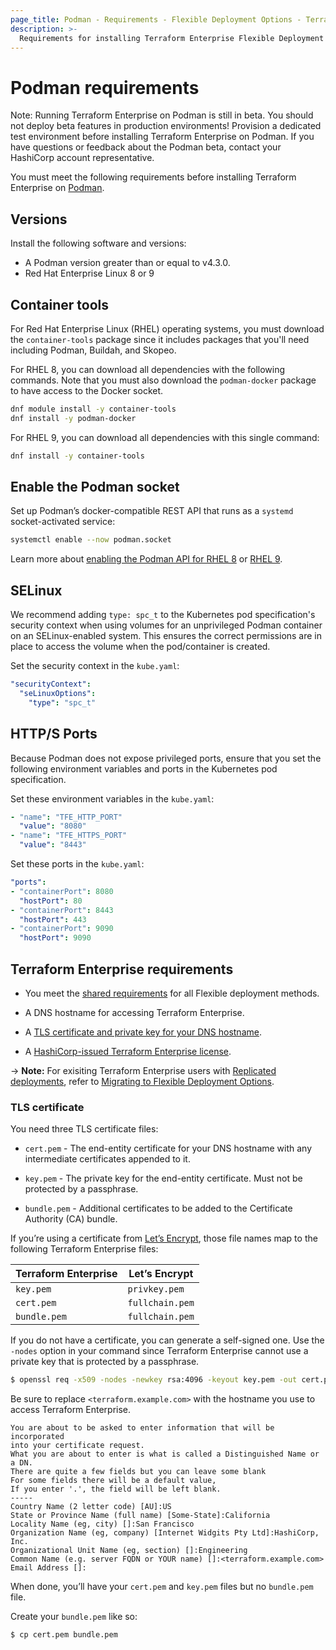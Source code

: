 ```yaml
---
page_title: Podman - Requirements - Flexible Deployment Options - Terraform Enterprise
description: >-
  Requirements for installing Terraform Enterprise Flexible Deployment Options with Podman.
---
```


# Podman requirements

<Note title="Podman in beta">
    Note: Running Terraform Enterprise on Podman is still in beta. You should not deploy beta features in
    production environments! Provision a dedicated test environment before installing Terraform Enterprise on Podman.
    If you have questions or feedback about the Podman beta, contact your HashiCorp account representative.
</Note>

You must meet the following requirements before installing Terraform Enterprise on [Podman](https://podman.io/docs/installation).

## Versions

Install the following software and versions:

- A Podman version greater than or equal to v4.3.0.
- Red Hat Enterprise Linux 8 or 9

## Container tools

For Red Hat Enterprise Linux (RHEL) operating systems, you must download the `container-tools` package since it includes packages
that you'll need including Podman, Buildah, and Skopeo.

For RHEL 8, you can download all dependencies with the following commands. Note that you must also download
the `podman-docker` package to have access to the Docker socket.

```sh
dnf module install -y container-tools
dnf install -y podman-docker
```

For RHEL 9, you can download all dependencies with this single command:
```sh
dnf install -y container-tools
```

## Enable the Podman socket

Set up Podman’s docker-compatible REST API that runs as a `systemd` socket-activated service:

```sh
systemctl enable --now podman.socket
```

Learn more about [enabling the Podman API for RHEL 8](https://access.redhat.com/documentation/en-us/red_hat_enterprise_linux/8/html/building_running_and_managing_containers/using-the-container-tools-api#enabling-the-podman-api-using-systemd-in-root-mode_using-the-container-tools-api)
or [RHEL 9](https://access.redhat.com/documentation/en-us/red_hat_enterprise_linux/9/html/building_running_and_managing_containers/using-the-container-tools-api#enabling-the-podman-api-using-systemd-in-root-mode_using-the-container-tools-api).


## SELinux

We recommend adding `type: spc_t` to the Kubernetes pod specification's security context when using volumes
for an unprivileged Podman container on an SELinux-enabled system. This ensures the correct permissions
are in place to access the volume when the pod/container is created.

Set the security context in the `kube.yaml`:
```yaml
"securityContext":
  "seLinuxOptions":
    "type": "spc_t"
```

## HTTP/S Ports
Because Podman does not expose privileged ports, ensure that you set the following environment variables and ports in
the Kubernetes pod specification.

Set these environment variables in the `kube.yaml`:
```yaml
- "name": "TFE_HTTP_PORT"
  "value": "8080"
- "name": "TFE_HTTPS_PORT"
  "value": "8443"
```

Set these ports in the `kube.yaml`:
```yaml
"ports":
- "containerPort": 8080
  "hostPort": 80
- "containerPort": 8443
  "hostPort": 443
- "containerPort": 9090
  "hostPort": 9090
```

## Terraform Enterprise requirements

- You meet the [shared requirements](/terraform/enterprise/flexible-deployments/install/requirements) for all Flexible deployment methods.

- A DNS hostname for accessing Terraform Enterprise.

- A [TLS certificate and private key for your DNS hostname](#tls-certificate).

- A [HashiCorp-issued Terraform Enterprise license](/terraform/enterprise/flexible-deployments/install/requirements/license).

-> **Note:** For exisiting Terraform Enterprise users with [Replicated deployments](/terraform/enterprise/replicated), refer to [Migrating to Flexible Deployment Options](/terraform/enterprise/replicated/replicated-migration).

### TLS certificate

You need three TLS certificate files:

- `cert.pem` - The end-entity certificate for your DNS hostname with any intermediate certificates appended to it.

- `key.pem` - The private key for the end-entity certificate. Must not be protected by a passphrase.

- `bundle.pem` - Additional certificates to be added to the Certificate Authority (CA) bundle.

If you’re using a certificate from [Let’s Encrypt](https://letsencrypt.org/), those file names map to the following Terraform Enterprise files:

| Terraform Enterprise | Let’s Encrypt   |
| -------------------- | --------------- |
| `key.pem`            | `privkey.pem`   |
| `cert.pem`           | `fullchain.pem` |
| `bundle.pem`         | `fullchain.pem` |

If you do not have a certificate, you can generate a self-signed one. Use the
`-nodes` option in your command since Terraform Enterprise cannot
use a private key that is protected by a passphrase.

```sh
$ openssl req -x509 -nodes -newkey rsa:4096 -keyout key.pem -out cert.pem -sha256 -days 365
```

Be sure to replace `<terraform.example.com>` with the hostname you use
to access Terraform Enterprise.

```shell
You are about to be asked to enter information that will be incorporated
into your certificate request.
What you are about to enter is what is called a Distinguished Name or a DN.
There are quite a few fields but you can leave some blank
For some fields there will be a default value,
If you enter '.', the field will be left blank.
-----
Country Name (2 letter code) [AU]:US
State or Province Name (full name) [Some-State]:California
Locality Name (eg, city) []:San Francisco
Organization Name (eg, company) [Internet Widgits Pty Ltd]:HashiCorp, Inc.
Organizational Unit Name (eg, section) []:Engineering
Common Name (e.g. server FQDN or YOUR name) []:<terraform.example.com>
Email Address []:
```

When done, you’ll have your `cert.pem` and `key.pem` files but no `bundle.pem`
file.

Create your `bundle.pem` like so:

```bash
$ cp cert.pem bundle.pem
```
